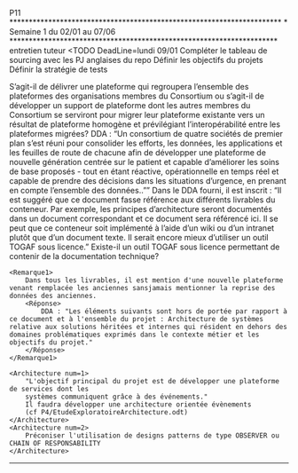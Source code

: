 P11
**********************************************************************
*				Semaine 1 du 02/01 au 07/06							 *
**********************************************************************
<INFO Date=03/01/2023>entretien tuteur</TODO>
<TODO DeadLine=lundi 09/01</TODO>
	<TODO>Compléter le tableau de sourcing avec les PJ anglaises du repo</TODO>
	<TODO>Définir les objectifs du projets</TODO>
	<TODO>Définir la stratégie de tests</TODO>
</TODO>

<Question>
	<Q1>
		S'agit-il de délivrer une plateforme qui regroupera l'ensemble des
			plateformes des organisations membres du Consortium ou s'agit-il
			de développer un support de plateforme dont les autres membres
			du Consortium se serviront pour migrer leur plateforme existante vers
			un résultat de plateforme homogène et prévilégiant l'interopérabilité
			entre les plateformes migrées?
			<Réponse>
				DDA : "Un consortium de quatre sociétés de premier plan s'est réuni pour consolider les efforts, les données, les applications et les feuilles de route de chacune afin de développer une plateforme de nouvelle génération centrée sur le patient et capable d'améliorer les soins de base proposés - tout en étant réactive, opérationnelle en temps réel et capable de prendre des décisions dans les situations d'urgence, en prenant en compte l’ensemble des données..""
			</Réponse>
	</Q1>
	<Q2>
		Dans le DDA fourni, il est inscrit :
			"Il est suggéré que ce document fasse référence aux différents livrables du conteneur. Par exemple, les principes d'architecture seront documentés dans un document correspondant et ce document sera référencé ici. Il se peut que ce conteneur soit implémenté à l'aide d'un wiki ou d'un intranet plutôt que d'un document texte. Il serait encore mieux d'utiliser un outil TOGAF sous licence." 
		Existe-il un outil TOGAF sous licence permettant de contenir de la documentation technique?
	</Q2>

	<Remarque1>
		Dans tous les livrables, il est mention d'une nouvelle plateforme venant remplacée les anciennes sansjamais mentionner la reprise des données des anciennes.
		<Réponse>
			DDA : "Les éléments suivants sont hors de portée par rapport à ce document et à l'ensemble du projet : Architecture de systèmes relative aux solutions héritées et internes qui résident en dehors des domaines problématiques exprimés dans le contexte métier et les objectifs du projet."
		</Réponse>
	</Remarque1>

	<Architecture num=1>
		"L'objectif principal du projet est de développer une plateforme de services dont les
		systèmes communiquent grâce à des événements."
		Il faudra développer une architecture orientée évènements
		(cf P4/EtudeExploratoireArchitecture.odt)
	</Architecture>
	<Architecture num=2>
		Préconiser l'utilisation de designs patterns de type OBSERVER ou CHAIN OF RESPONSABILITY
	</Architecture>
**********************************************************************